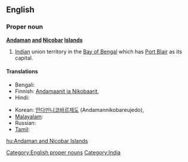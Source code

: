 ==English==
{{wikipedia}}

===Proper noun===
'''[[Andaman]] [[and]] [[Nicobar]] [[Island]]s'''

# [[India]]n union territory in the [[Bay of Bengal]] which has [[Port Blair]] as its capital.

====Translations====
{{trans-top|Indian territory in the Bay of Bengal}}
* Bengali: {{t|bn|আন্দামান ও নিকোবর দ্বীপপুঞ্জ|sc=Beng}}
* Finnish: [[Andamaanit ja Nikobaarit]],  {{t|fi|Andamaanit ja Nikobaarit}}
* Hindi: {{t|hi|अंडमान और निकोबार द्वीपसमूह|p|tr=aṇḍamān aur nikōbār dvīpasmūh|sc=Deva}}
{{trans-mid}}
* Korean: [[안다만니코바르제도]] (Andamannikobareujedo),  {{t|ko|안다만니코바르제도|tr=Andamannikobareujedo|sc=Kore}}
* [[Malayalam]]: {{t|ml|ആന്തമാന്‍ നിക്കോബാര്‍ ദ്വീപുകള്‍|sc=Mlym}}
* Russian: {{t|ru|Андаманские и Никобарские острова|m|p|tr=Andamánskije i Nikobárskije ostrová|sc=Cyrl}}
* [[Tamil]]: {{t|ta|அந்தமான் நிக்கோபார் தீவுகள்|sc=Taml}}
{{trans-bottom}}

[[Category:English proper nouns]]
[[Category:India]]

[[hu:Andaman and Nicobar Islands]]